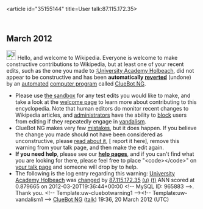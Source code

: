 <article id="35155144" title=User talk:87.115.172.35>
	<talkpage id="35155144" title="User talk:87.115.172.35">


== March 2012 ==
[[Image:Information.svg|left|25px|alt=|link=]] Hello, and welcome to Wikipedia. Everyone is welcome to make constructive contributions to Wikipedia, but at least one of your recent edits, such as the one you made to [[:University Academy Holbeach]], did not appear to be constructive and has been '''automatically [[Help:Reverting|reverted]]''' (undone) by an [[automated]] [[computer program]] called [[User:ClueBot NG|ClueBot NG]]. 
* Please use [[Wikipedia:Sandbox|the sandbox]] for any test edits you would like to make, and take a look at the [[Wikipedia:Introduction|welcome page]] to learn more about contributing to this encyclopedia. Note that human editors do monitor recent changes to Wikipedia articles, and [[WP:ADMINS|administrators]] have the ability to [[WP:BLOCK|block]] users from editing if they repeatedly engage in [[WP:vandalism|vandalism]].
* ClueBot NG makes very few [[User:ClueBot NG#Information About False Positives|mistakes]], but it does happen. If you believe the change you made should not have been considered as unconstructive, please [[User:ClueBot NG#Information About False Positives|read about it]], [{{User:ClueBot NG/Warnings/FPReport|965883}} report it here], remove this warning from your talk page, and then make the edit again.
*'''If you need help''', please see our '''[[Help:Contents|help pages]]''', and if you can't find what you are looking for there, please feel free to place &quot;&lt;code&gt;{{tl|helpme}}&lt;/code&gt;&quot; on [[Special:MyTalk|your talk page]] and someone will drop by to help.
* The following is the log entry regarding this warning: [[University Academy Holbeach]] was [http://en.wikipedia.org/w/index.php?title=University+Academy+Holbeach&amp;diff=482953762&amp;oldid=481911302 changed] by [[Special:Contributions/87.115.172.35|87.115.172.35]] [[User:87.115.172.35|(u)]] [[User talk:87.115.172.35|(t)]] ANN scored at 0.879665 on 2012-03-20T19:36:44+00:00 &lt;!-- MySQL ID: 965883 --&gt;. Thank you. &lt;!-- Template:uw-cluebotwarning1 --&gt;&lt;!-- Template:uw-vandalism1 --&gt; [[User:ClueBot NG|ClueBot NG]] ([[User talk:ClueBot NG|talk]]) 19:36, 20 March 2012 (UTC)
	</talkpage>
</article>
